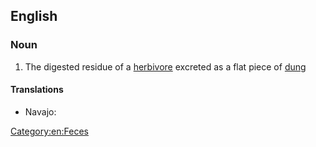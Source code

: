 ==English==

===Noun===
{{en-noun|sg=[[cow]] [[pat]]}}

# The digested residue of a [[herbivore]] excreted as a flat piece of [[dung]]

====Translations====
{{trans-top|digested residue of a herbivore excreted as a flat piece of dung}}
* Navajo: {{tø|nv|béégashii bichaan}}
{{trans-mid}}
{{trans-bottom}}

[[Category:en:Feces]]